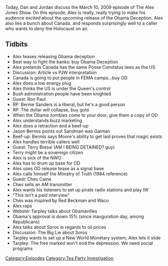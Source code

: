 {{Episode
    | title           = March 10, 2009
    | caption         = [https://knowledgefight.libsyn.com/knowledge-fight-march-10-2009 Listen to this episode on Libsyn]
    | episodeNumber   = 211
    | length          = 02:13:14
    | airDate         = September 28, 2018
    | coverageDate    = March 10, 2009
    | episodeType     = [[:Category:Tea Party Investigation|Tea Party Investigation]]
    | appearance      = [[Paul Joseph Watson]], [[Ron Paul]], [[Bernie Sanders]], [[Jason Berman]], [[Neil Gaiman]], [[Alan Moore]], [[Terry Bressi]], [[Ches Caine]], [[Red Beckman]], [[Webster Tarpley]], [[George Soros]]
    | previousEpisode = [[210: March 9, 2009]]
    | nextEpisode     = [[212: Matrix Schemes and Billions In Liens]]
}}

{{Stub}}

Today, Dan and Jordan discuss the March 10, 2009 episode of The Alex Jones Show.  On this episode, Alex is really, really trying to make his audience excited about the upcoming release of the Obama Deception. Alex also lies a bunch about Canada, and responds surprisingly well to a caller who wants to deny the Holocaust on air.

==Tidbits==

*Alex teases releasing Obama deception
*Best way to fight the banks: buy Obama Deception
*Alex pretends Canada has the same Posse Comitatus laws as the US
*Discussion: Article vs PJW interpretation
*Canada is going to put people in FEMA camps...buy OD
*Alex does a low energy plug
*Alex thinks the US is under the Queen's control
*Bush administration people have been knighted
*Guest: Ron Paul
*RP: Bernie Sanders is a liberal, but he's a good person
*RP: The dollar will collapse, buy gold
*When the Obama zombies come to your door, give them a copy of OD
*Alex understands buzz marketing
*Alex does a retraction and a beef-up
*Jason Bermis points out Sandman was Gaiman
*Beef-up: Bermis says Moore's ability to get laid proves that magic exists
*Alex handles terrible callers well
*Guest: Terry Bressi (AM I BEING DETAINED? guy)
*Terry might be a sovereign citizen
*Alex is sick of the NWO
*Alex has to drum up base for OD
*Ales uses OD release tease as a signal base
*Alex calls himself the Ministry of Truth (1984 reference)
*Guest: Ches Caine
*Ches sells an AM transmitter
*Alex wants his listeners to set up pirate radio stations and play IW
*"This isn't a paid interview"
*Ches was inspired by Red Beckman and Waco
*Alex raps
*Webster Tarpley talks about Obamavilles
*Obama's approval is down 15% (since inauguration day, among Republicans)
*Alex talks about Soros in regards to oil prices
*Discussion: The Big Lie about Soros
*Tarpley wants to set up a New World Monetary system, Alex lets it slide
*Tarpley: The free marked won't end the depression. We need social programs

[[Category:Episodes]]
[[Category:Tea Party Investigation]]